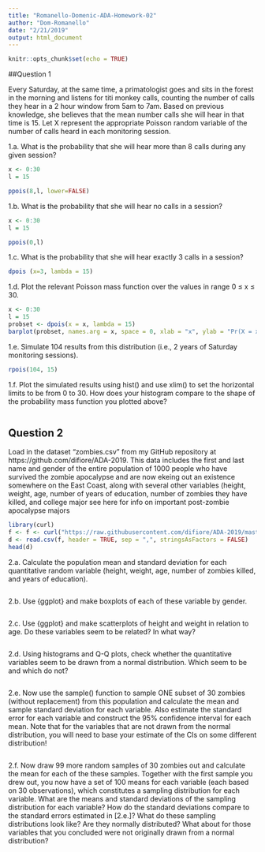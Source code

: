```yaml
---
title: "Romanello-Domenic-ADA-Homework-02"
author: "Dom-Romanello"
date: "2/21/2019"
output: html_document
---
```


```r
knitr::opts_chunk$set(echo = TRUE)
```

##Question 1

Every Saturday, at the same time, a primatologist goes and sits in the forest in the morning and listens for titi monkey calls, counting the number of calls they hear in a 2 hour window from 5am to 7am. Based on previous knowledge, she believes that the mean number calls she will hear in that time is 15. Let X represent the appropriate Poisson random variable of the number of calls heard in each monitoring session. 

1.a. What is the probability that she will hear more than 8 calls during any given session? 

```r
x <- 0:30
l = 15

ppois(8,l, lower=FALSE)
```

1.b. What is the probability that she will hear no calls in a session?

```r
x <- 0:30
l = 15

ppois(0,l)
```

1.c. What is the probability that she will hear exactly 3 calls in a session?

```r
dpois (x=3, lambda = 15)
```

1.d. Plot the relevant Poisson mass function over the values in range 0 ≤ x ≤ 30.

```r
x <- 0:30
l = 15
probset <- dpois(x = x, lambda = 15)
barplot(probset, names.arg = x, space = 0, xlab = "x", ylab = "Pr(X = x)", main = paste0("Probability Mass Function\nlambda = ", l))
```

1.e. Simulate 104 results from this distribution (i.e., 2 years of Saturday monitoring sessions).

```r
rpois(104, 15)
```

1.f. Plot the simulated results using hist() and use xlim() to set the horizontal limits to be from 0 to 30. How does your histogram compare to the shape of the probability mass function you plotted above?

```r

```

## Question 2 

Load in the dataset “zombies.csv” from my GitHub repository at https://github.com/difiore/ADA-2019. This data includes the first and last name and gender of the entire population of 1000 people who have survived the zombie apocalypse and are now ekeing out an existence somewhere on the East Coast, along with several other variables (height, weight, age, number of years of education, number of zombies they have killed, and college major see here for info on important post-zombie apocalypse majors

```r
library(curl)
f <- f <- curl("https://raw.githubusercontent.com/difiore/ADA-2019/master/zombies.csv")
d <- read.csv(f, header = TRUE, sep = ",", stringsAsFactors = FALSE)
head(d)
```

2.a. Calculate the population mean and standard deviation for each quantitative random variable (height, weight, age, number of zombies killed, and years of education).

```r

```

2.b. Use {ggplot} and make boxplots of each of these variable by gender.

```r

```

2.c. Use {ggplot} and make scatterplots of height and weight in relation to age. Do these variables seem to be related? In what way?

```r

```

2.d. Using histograms and Q-Q plots, check whether the quantitative variables seem to be drawn from a normal distribution. Which seem to be and which do not?

```r

```

2.e. Now use the sample() function to sample ONE subset of 30 zombies (without replacement) from this population and calculate the mean and sample standard deviation for each variable. Also estimate the standard error for each variable and construct the 95% confidence interval for each mean. Note that for the variables that are not drawn from the normal distribution, you will need to base your estimate of the CIs on some different distribution!

```r

```

2.f. Now draw 99 more random samples of 30 zombies out and calculate the mean for each of the these samples. Together with the first sample you drew out, you now have a set of 100 means for each variable (each based on 30 observations), which constitutes a sampling distribution for each variable. What are the means and standard deviations of the sampling distribution for each variable? How do the standard deviations compare to the standard errors estimated in [2.e.]? What do these sampling distributions look like? Are they normally distributed? What about for those variables that you concluded were not originally drawn from a normal distribution?

```r

```